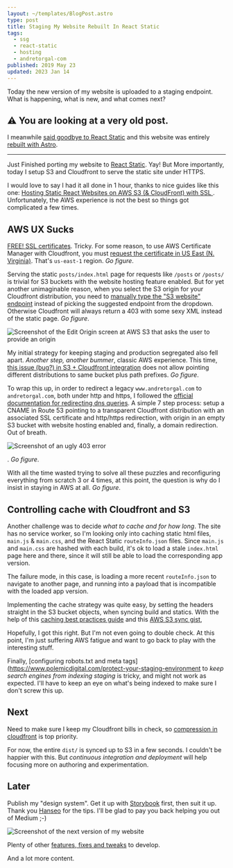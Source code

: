 ```yaml
---
layout: ~/templates/BlogPost.astro
type: post
title: Staging My Website Rebuilt In React Static
tags:
  - ssg
  - react-static
  - hosting
  - andretorgal-com
published: 2019 May 23
updated: 2023 Jan 14
---
```


<Abstract>

Today the new version of my website is uploaded to a staging endpoint. What is happening, what is new, and what comes next?

</Abstract>

<Note type="old">

## :warning: You are looking at a very old post.

I meanwhile [said goodbye to React Static](/posts/2023-01/saying-goodbye-to-my-react-static-website) and this website was entirely [rebuilt with Astro](/posts/2023-01/building-my-website-with-astro-mdx-preact).

</Note>

---

Just Finished porting my website to [React Static](/meta/records/rejected/react-static). Yay! But More importantly, today I setup S3 and Cloudfront to serve the static site under HTTPS.

I would love to say I had it all done in 1 hour, thanks to nice guides like this one: [Hosting Static React Websites on AWS S3 (& CloudFront) with SSL
](https://hackernoon.com/hosting-static-react-websites-on-aws-s3-cloudfront-with-ssl-924e5c134455). Unfortunately, the AWS experience is not the best so things got complicated a few times.

## AWS UX Sucks

[FREE! SSL certificates](https://hackernoon.com/getting-a-free-ssl-certificate-on-aws-a-how-to-guide-6ef29e576d22). Tricky. For some reason, to use AWS Certificate Manager with Cloudfront, you must [request the certificate in US East (N. Virginia)](https://docs.aws.amazon.com/acm/latest/userguide/acm-regions.html). That's `us-east-1` region. _Go figure_.

Serving the static `posts/index.html` page for requests like `/posts` or `/posts/` is trivial for S3 buckets with the website hosting feature enabled. But for yet another unimaginable reason, when you select the S3 origin for your Cloudfront distribution, you need to [manually type the "S3 website" endpoint](https://aws.amazon.com/premiumsupport/knowledge-center/s3-website-cloudfront-error-403/) instead of picking the suggested endpoint from the dropdown. Otherwise Cloudfront will always return a 403 with some sexy XML instead of the static page. _Go figure_.

![Screenshot of the Edit Origin screen at AWS S3 that asks the user to provide an origin](./_media/do-not-pick-one-from-the-list.jpg 'Tip: do not pick one from the list, just type it manually')

My initial strategy for keeping staging and production segregated also fell apart. _Another step, another bummer_, classic AWS experience. This time, [this issue (bug?) in S3 + Cloudfront integration](https://stackoverflow.com/questions/35427661/subfolder-redirect-issue-with-static-website-hosting-using-s3-cloudfront-and-or) does not allow pointing different distributions to same bucket plus path prefixes. _Go figure_.

To wrap this up, in order to redirect a legacy `www.andretorgal.com` to `andretorgal.com`, both under http and https, I followed the [official documentation for redirecting dns queries](https://docs.aws.amazon.com/Route53/latest/DeveloperGuide/tutorial-redirecting-dns-queries.html). A simple 7 step process: setup a CNAME in Route 53 pointing to a transparent Cloudfront distribution with an associated SSL certificate and http/https redirection, with origin in an empty S3 bucket with website hosting enabled and, finally, a domain redirection. Out of breath.

![Screenshot of an ugly 403 error](./_media/fugly-four-o-three.jpg "Of course, it didn't work")

. _Go figure_.

With all the time wasted trying to solve all these puzzles and reconfiguring everything from scratch 3 or 4 times, at this point, the question is why do I insist in staying in AWS at all. _Go figure_.

## Controlling cache with Cloudfront and S3

Another challenge was to decide _what to cache and for how long_. The site has no service worker, so I'm looking only into caching static html files, `main.js` & `main.css`, and the React Static `routeInfo.json` files. Since `main.js` and `main.css` are hashed with each build, it's ok to load a stale `index.html` page here and there, since it will still be able to load the corresponding app version.

The failure mode, in this case, is loading a more recent `routeInfo.json` to navigate to another page, and running into a payload that is incompatible with the loaded app version.

Implementing the cache strategy was quite easy, by setting the headers straight in the S3 bucket objects, when syncing build and statics. With the help of this [caching best practices guide](https://jakearchibald.com/2016/caching-best-practices/) and this [AWS S3 sync gist](https://gist.github.com/kevindice/87ee5ffca9523810253de3d9a41c3ae5),

Hopefully, I got this right. But I'm not even going to double check. At this point, I'm just suffering AWS fatigue and want to go back to play with the interesting stuff.

Finally, [configuring robots.txt and meta tags](https://www.polemicdigital.com/protect-your-staging-environment to _keep search engines from indexing staging_ is tricky, and might not work as expected. I'll have to keep an eye on what's being indexed to make sure I don't screw this up.

## Next

Need to make sure I keep my Cloudfront bills in check, so [compression in cloudfront](https://medium.com/faun/this-is-how-i-reduced-my-cloudfront-bills-by-80-a7b0dfb24128) is top priority.

For now, the entire `dist/` is synced up to S3 in a few seconds. I couldn't be happier with this. But _continuous integration and deployment_ will help focusing more on authoring and experimentation.

## Later

Publish my "design system". Get it up with [Storybook](https://storybook.js.org/use-cases/) first, then suit it up. Thank you [Hanseo](https://medium.com/@hanseopark) for the tips. I'll be glad to pay you back helping you out of Medium ;-)

![Screenshot of the next version of my website](./_media/andretorgal-com-next.png 'Plenty of features to come')

Plenty of other [features, fixes and tweaks](/meta/project/backlog) to develop.

And a lot more content.
